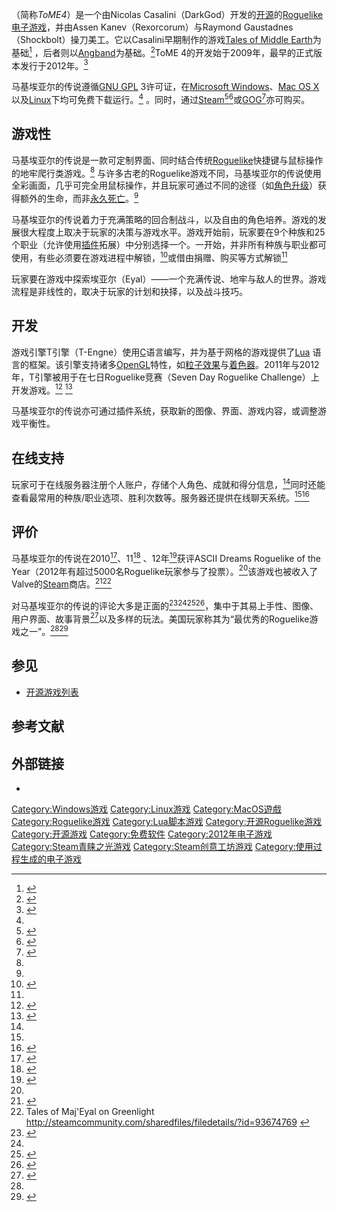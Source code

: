 {{Infobox video game
|name=马基埃亚尔的传说
|english = Tales of Maj'Eyal
|released = 2010年5月11日
|image=
|screenshot=
|caption=
|resolution=
|writer=
|developer= Nicolas Casalini （DarkGod）
|genre=[[Roguelike|Roguelike]]
|platform=[[Microsoft_Windows|Microsoft Windows]], [[Mac_OS_X|OS X]], [[Linux|Linux]] 
|artist=Raymond "Shockbolt" Gaustadnes
|website = http://te4.org
}}

{{Vgname|马基埃亚尔的传说|en=Tales of Maj'Eyal}} （简称''ToME4''）是一个由Nicolas Casalini（DarkGod）开发的[[开源|开源]]的[[Roguelike|Roguelike]][[电子游戏|电子游戏]]，并由Assen Kanev（Rexorcorum）与Raymond Gaustadnes（Shockbolt）操刀美工。它以Casalini早期制作的游戏[[Tales_of_Middle_Earth|Tales of Middle Earth]]为基础<ref>{{cite web|title=Roguelike Radio:Episode 18: ToME 4|url=http://www.roguelikeradio.com/2012/01/episode-18-tome4.html|accessdate=8 January 2013|date=10 January 2010|archive-date=2018-01-14|archive-url=https://www.webcitation.org/6wT5rFOHs?url=http://www.roguelikeradio.com/2012/01/episode-18-tome4.html|dead-url=yes}}</ref> ，后者则以[[Angband_(video_game)|Angband]]为基础。<ref>{{cite web|title=Angband at oook.cz – Variant list|url=http://angband.oook.cz/variants.php?variant=tome|accessdate=9 January 2013|archive-date=2013-01-21|archive-url=https://web.archive.org/web/20130121133542/http://angband.oook.cz/variants.php?variant=tome|dead-url=no}}</ref>ToME 4的开发始于2009年，最早的正式版本发行于2012年。<ref name="Sykes">{{cite web|last=Sykes|first=Tom|url=http://www.pcgamer.com/2012/12/18/tales-of-majeyal-is-released-despite-being-out-for-109-years/|title=Tales of Maj’Eyal is released, despite being out for 109 years|website=[[PC_Gamer|PC Gamer]]|date=18 December 2012|accessdate=11 January 2013|archive-date=2014-01-07|archive-url=https://web.archive.org/web/20140107110355/http://www.pcgamer.com/2012/12/18/tales-of-majeyal-is-released-despite-being-out-for-109-years|dead-url=no}}</ref>

马基埃亚尔的传说遵循[[GNU_GPL|GNU GPL]] 3许可证，在[[Microsoft_Windows|Microsoft Windows]]、[[Mac_OS_X|Mac OS X]]以及[[Linux|Linux]]下均可免费下载运行。<ref name="Davison" /> 。同时，通过[[Steam_(software)|Steam]]<ref name="Davison">{{cite web|last=Davison|first=Pete|website=US Gamer|date=17 December 2013|accessdate=26 December 2013|title=Infinite Dungeons, Infinite Death: Tales of Maj'Eyal PC Review|url=http://www.usgamer.net/articles/infinite-dungeons-infinite-death-tales-of-majeyal-pc-review|archive-date=2015-11-09|archive-url=https://web.archive.org/web/20151109165936/http://www.usgamer.net/articles/infinite-dungeons-infinite-death-tales-of-majeyal-pc-review|dead-url=no}}</ref><ref name="Steam">{{cite web|title=Tales of May'Eyal on Steam|website=[[Steam_(software)|Steam]]|url=http://store.steampowered.com/app/259680|accessdate=26 December 2013|archive-date=2021-03-23|archive-url=https://web.archive.org/web/20210323205245/https://store.steampowered.com/app/259680/|dead-url=no}}</ref>或[[GOG.com|GOG]]<ref name="GOG Release">{{cite web|website=GOG|date=4 November 2014|accessdate=5 November 2014|title=Release: Tales of Maj'Eyal and Ashes of Urh'Rok expansion|url=http://www.gog.com/news/release_tales_of_majeyal_and_ashes_of_urhrok_expansion|archive-date=2020-11-28|archive-url=https://web.archive.org/web/20201128115112/https://www.gog.com/news/release_tales_of_majeyal_and_ashes_of_urhrok_expansion|dead-url=no}}</ref>亦可购买。

==游戏性==

马基埃亚尔的传说是一款可定制界面、同时结合传统[[Roguelike|Roguelike]]快捷键与鼠标操作的地牢爬行类游戏。<ref name="diy" /> 与许多古老的Roguelike游戏不同，马基埃亚尔的传说使用全彩画面，几乎可完全用鼠标操作，并且玩家可通过不同的途径（如[[角色升级|角色升级]]）获得额外的生命，而非[[永久死亡|永久死亡]]。<Ref name="gi.biz"/>

马基埃亚尔的传说着力于充满策略的回合制战斗，以及自由的角色培养。游戏的发展很大程度上取决于玩家的决策与游戏水平。游戏开始前，玩家要在9个种族和25个职业（允许使用[[插件|插件]]拓展）中分别选择一个。一开始，并非所有种族与职业都可使用，有些必须要在游戏进程中解锁，<ref name="indiestatik">{{cite web|title=Tales Of Maj’Eyal Is The Best Roguelike You’ve Never Played, Now Released After Years In Beta|url=http://indiestatik.com/2012/12/17/tales-of-majeyal-released/|last=Tarason|first=Dominic|date=17 December 2012|website=Indie Statik|accessdate=8 January 2013|archive-date=2012-12-30|archive-url=https://web.archive.org/web/20121230204335/http://indiestatik.com/2012/12/17/tales-of-majeyal-released/|dead-url=no}}</ref>或借由捐赠、购买等方式解锁<ref name="Steam" />

玩家要在游戏中探索埃亚尔（Eyal）——一个充满传说、地牢与敌人的世界。游戏流程是非线性的，取决于玩家的计划和抉择，以及战斗技巧。

== 开发 ==

游戏引擎T引擎（T-Engne）使用[[C语言|C]]语言编写，并为基于网格的游戏提供了[[Lua_(programming_language)|Lua]]
语言的框架。该引擎支持诸多[[OpenGL|OpenGL]]特性，如[[粒子系统|粒子效果]]与[[着色器|着色器]]。2011年与2012年，T引擎被用于在七日Roguelike竞赛（Seven Day Roguelike Challenge）上开发游戏。<ref>{{cite web|title=2011 Seven Day Roguelike Challenge Evaluation|url=http://www.roguetemple.com/7drl/2011/|accessdate=14 January 2013|date=8 April 2011|archive-date=2021-03-23|archive-url=https://web.archive.org/web/20210323201927/http://www.roguetemple.com/7drl/2011/|dead-url=no}}</ref> <ref>{{cite web|title=2012 Seven Day Roguelike Challenge Evaluation|url=http://www.roguetemple.com/7drl/2012/|accessdate=14 January 2013|date=9 May 2012|archive-date=2021-03-24|archive-url=https://web.archive.org/web/20210324181702/http://www.roguetemple.com/7drl/2012/|dead-url=no}}</ref>

马基埃亚尔的传说亦可通过插件系统，获取新的图像、界面、游戏内容，或调整游戏平衡性。

== 在线支持 ==

玩家可于在线服务器注册个人账户，存储个人角色、成就和得分信息，<ref name="indiestatik" />同时还能查看最常用的种族/职业选项、胜利次数等。服务器还提供在线聊天系统。<ref name="diy" /><Ref name="gi.biz">
{{cite web | url = http://www.gamesindustry.biz/articles/2013-01-30-where-im-a-brief-look-at-the-resurgence-of-roguelikes | title = Where I'm @: A Brief Look At The Resurgence of Roguelikes | first = Dan | last = Pearson | date = 2013-01-30 | accessdate = 2014-08-30 | publisher = [[GameIndustry.biz|GameIndustry.biz]] | archive-date = 2014-09-03 | archive-url = https://web.archive.org/web/20140903135329/http://www.gamesindustry.biz/articles/2013-01-30-where-im-a-brief-look-at-the-resurgence-of-roguelikes | dead-url = no }}
</ref>

== 评价 ==

马基埃亚尔的传说在2010<ref>{{cite web|title=Winner of the Ascii Dreams Roguelike of the Year 2010: T.o.M.E. 4|url=http://roguelikedeveloper.blogspot.ca/2011/01/winner-of-ascii-dreams-roguelike-of.html|accessdate=9 January 2013|archive-date=2016-04-09|archive-url=https://web.archive.org/web/20160409042727/http://roguelikedeveloper.blogspot.ca/2011/01/winner-of-ascii-dreams-roguelike-of.html|dead-url=no}}</ref>、11<ref>{{cite web|title=Winner of the Ascii Dreams Roguelike of the Year 2011: T.o.M.E. 4|url=http://roguelikedeveloper.blogspot.ca/2011/12/winner-of-ascii-dreams-roguelike-of.html|accessdate=9 January 2013|archive-date=2016-04-09|archive-url=https://web.archive.org/web/20160409044217/http://roguelikedeveloper.blogspot.ca/2011/12/winner-of-ascii-dreams-roguelike-of.html|dead-url=no}}</ref> 、12年<ref name=roty>{{cite web|title=Full Results for Ascii Dreams Roguelike of the Year|url=http://roguelikedeveloper.blogspot.ca/2012/12/full-results-for-ascii-dreams-roguelike.html|accessdate=9 January 2013|archive-date=2016-04-09|archive-url=https://web.archive.org/web/20160409044424/http://roguelikedeveloper.blogspot.ca/2012/12/full-results-for-ascii-dreams-roguelike.html|dead-url=no}}</ref>获评ASCII Dreams Roguelike of the Year（2012年有超过5000名Roguelike玩家参与了投票）。<ref name=roty />该游戏也被收入了Valve的[[Steam_(software)|Steam]]商店。<ref>{{cite web|last=Polson|first=John|title=168 devs saved by the grace of Greenlight in October, Steam Halloween sale live|url=http://indiegames.com/2013/10/100_devs_saved_by_the_grace_of.html|work=IndieGames.com|publisher=IndieGames.com|accessdate=3 November 2013|archive-date=2018-04-10|archive-url=https://web.archive.org/web/20180410072450/http://indiegames.com/2013/10/100_devs_saved_by_the_grace_of.html|dead-url=no}}</ref><ref>Tales of Maj'Eyal on Greenlight http://steamcommunity.com/sharedfiles/filedetails/?id=93674769 {{Wayback|url=http://steamcommunity.com/sharedfiles/filedetails/?id=93674769 |date=20210324183437 }}</ref>

对马基埃亚尔的传说的评论大多是正面的<ref name="diy">{{cite web|title=Freeware Game Pick – Tales of Maj’Eyal: Age of Ascendancy|url=http://www.diygamer.com/2012/01/freeware-pick-tome4/|last=Tarason|first=Dominic|website=DIYGamer|date=5 January 2012|accessdate=8 January 2013|deadurl=yes|archiveurl=https://web.archive.org/web/20130111143201/http://www.diygamer.com/2012/01/freeware-pick-tome4/|archivedate=2013-01-11}}</ref><ref name="indiestatik" /><ref name="rps">{{cite web|last=Smith|first=Adam|title=TOME Is Where The Heart Is: Happy New Roguelike|url=http://www.rockpapershotgun.com/2013/01/07/tome-is-where-the-heart-is-happy-new-roguelike/|website=Rock, Paper, Shotgun|date=7 January 2013|accessdate=8 January 2013|archive-date=2021-01-26|archive-url=https://web.archive.org/web/20210126032408/https://www.rockpapershotgun.com/2013/01/07/tome-is-where-the-heart-is-happy-new-roguelike/|dead-url=no}}</ref><ref name="gyp">{{cite web|title=Tales of Maj'Eyal Review|website=Gather Your Party|url=http://www.gatheryourparty.com/articles/2013/01/10/tales-of-majeyal-review/|last=Talley|first=Michael|date=10 January 2013|accessdate=8 July 2013|archive-url=https://web.archive.org/web/20140106215815/http://www.gatheryourparty.com/articles/2013/01/10/tales-of-majeyal-review/|archive-date=2014-01-06|dead-url=yes}}</ref>，集中于其易上手性、图像、用户界面、故事背景<ref name="dorkadia">{{cite web|url=http://www.dorkadia.com/2013/04/09/tales-of-majeyal-review/|title=Tales of Maj’Eyal Review|last=Spengler|first=Jon|date=9 April 2013|website=Dorkadia|accessdate=8 July 2013|archive-date=2020-11-12|archive-url=https://web.archive.org/web/20201112021804/https://www.dorkadia.com/2013/04/09/tales-of-majeyal-review/|dead-url=no}}</ref>以及多样的玩法。美国玩家称其为“最优秀的Roguelike游戏之一”。<ref name="Davison" /><ref name="techhive">{{cite web|url=http://www.techhive.com/article/253250/tales_of_majeyal_4.html|title=Tales of Maj'Eyal 4 Begins a New Chapter in the Roguelike Genre|last=Harac|first=Ian|website=TechHive|accessdate=8 July 2013|archive-date=2015-09-24|archive-url=https://web.archive.org/web/20150924121157/http://www.techhive.com/article/253250/tales_of_majeyal_4.html|dead-url=no}}</ref>

==参见==
{{Portal|自由软件}}
{{Portal|电子游戏}}
* [[开源游戏列表|开源游戏列表]]

== 参考文献 ==

{{reflist|2}}

== 外部链接 ==

* {{官方网站|http://te4.org/}}

{{DEFAULTSORT:Tales of Maj'Eyal}}
[[Category:Windows游戏|Category:Windows游戏]]
[[Category:Linux游戏|Category:Linux游戏]]
[[Category:MacOS遊戲|Category:MacOS遊戲]]
[[Category:Roguelike游戏|Category:Roguelike游戏]]
[[Category:Lua脚本游戏|Category:Lua脚本游戏]]
[[Category:开源Roguelike游戏|Category:开源Roguelike游戏]]
[[Category:开源游戏|Category:开源游戏]]
[[Category:免费软件|Category:免费软件]]
[[Category:2012年电子游戏|Category:2012年电子游戏]]
[[Category:Steam青睐之光游戏|Category:Steam青睐之光游戏]]
[[Category:Steam创意工坊游戏|Category:Steam创意工坊游戏]]
[[Category:使用过程生成的电子游戏|Category:使用过程生成的电子游戏]]